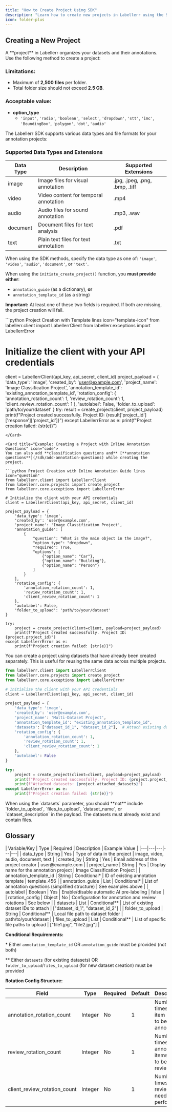 ```yaml
---
title: "How to Create Project Using SDK"
description: "Learn how to create new projects in Labellerr using the SDK, organizing datasets and annotations, understanding limitations, and supported data types."
icon: folder-plus
---
```


## Creating a New Project

<Card title="Project Overview" icon="circle-info">
A **project** in Labellerr organizes your datasets and their annotations. Use the following method to create a project:

### Limitations:

*   Maximum of **2,500 files** per folder.
*   Total folder size should not exceed **2.5 GB**.

### Acceptable value:

*   **option_type**
    *   `'input'`, `'radio'`, `'boolean'`, `'select'`, `'dropdown'`, `'stt'`, `'imc'`, `'BoundingBox'`, `'polygon'`, `'dot'`, `'audio'`
</Card>

<Card title="Data Types and Supported Formats" icon="database">
The Labellerr SDK supports various data types and file formats for your annotation projects:

### **Supported Data Types and Extensions**

| Data Type | Description | Supported Extensions |
|---|---|---|
| image | Image files for visual annotation | .jpg, .jpeg, .png, .bmp, .tiff |
| video | Video content for temporal annotation | .mp4 |
| audio | Audio files for sound annotation | .mp3, .wav |
| document | Document files for text analysis | .pdf |
| text | Plain text files for text annotation | .txt |

When using the SDK methods, specify the data type as one of: `'image'`, `'video'`, `'audio'`, `'document'`, or `'text'`.

When using the `initiate_create_project()` function, you **must provide either**:

*   `annotation_guide` (as a dictionary), **or**
*   `annotation_template_id` (as a string)

**Important:** At least one of these two fields is required. If both are missing, the project creation will fail.
</Card>

<Card title="Example: Creating a Project with an Existing Template" icon="code">
```python Project Creation with Template lines icon="template-icon"
from labellerr.client import LabellerrClient
from labellerr.exceptions import LabellerrError

# Initialize the client with your API credentials
client = LabellerrClient(api_key, api_secret, client_id)
project_payload = {
    'data_type': 'image',
    'created_by': 'user@example.com',
    'project_name': 'Image Classification Project',
    'annotation_template_id': 'existing_annotation_template_id',
    'rotation_config': {
        'annotation_rotation_count': 1,
        'review_rotation_count': 1,
        'client_review_rotation_count': 1
    },
    'autolabel': False,
    'folder_to_upload': 'path/to/your/dataset'
}
try:
    result = create_project(client, project_payload)
    print(f"Project created successfully. Project ID: {result['project_id']['response']['project_id']}")
except LabellerrError as e:
    print(f"Project creation failed: {str(e)}")
```
</Card>

<Card title="Example: Creating a Project with Inline Annotation Questions" icon="code">
You can also add **classification questions and** [**annotation questions**](/sdk/add-annotation-questions) while creating the project.

```python Project Creation with Inline Annotation Guide lines icon="question"
from labellerr.client import LabellerrClient
from labellerr.core.projects import create_project
from labellerr.core.exceptions import LabellerrError

# Initialize the client with your API credentials
client = LabellerrClient(api_key, api_secret, client_id)

project_payload = {
    'data_type': 'image',
    'created_by': 'user@example.com',
    'project_name': 'Image Classification Project',
    'annotation_guide': [
        {
            "question": "What is the main object in the image?",
            "option_type": "dropdown",
            "required": True,
            "options": [
                {"option_name": "Car"},
                {"option_name": "Building"},
                {"option_name": "Person"}
            ]
        }
    ],
    'rotation_config': {
        'annotation_rotation_count': 1,
        'review_rotation_count': 1,
        'client_review_rotation_count': 1
    },
    'autolabel': False,
    'folder_to_upload': 'path/to/your/dataset'
}

try:
    project = create_project(client=client, payload=project_payload)
    print(f"Project created successfully. Project ID: {project.project_id}")
except LabellerrError as e:
    print(f"Project creation failed: {str(e)}")
```
</Card>

<Card title="Example: Creating a Project with Existing Datasets" icon="code">
You can create a project using datasets that have already been created separately. This is useful for reusing the same data across multiple projects.

```python Project Creation with Existing Datasets lines icon="database"
from labellerr.client import LabellerrClient
from labellerr.core.projects import create_project
from labellerr.core.exceptions import LabellerrError

# Initialize the client with your API credentials
client = LabellerrClient(api_key, api_secret, client_id)

project_payload = {
    'data_type': 'image',
    'created_by': 'user@example.com',
    'project_name': 'Multi-Dataset Project',
    'annotation_template_id': "existing_annotation_template_id",
    'datasets': ["dataset_id_1", "dataset_id_2"],  # Attach existing datasets
    'rotation_config': {
        'annotation_rotation_count': 1,
        'review_rotation_count': 1,
        'client_review_rotation_count': 1
    },
    'autolabel': False
}

try:
    project = create_project(client=client, payload=project_payload)
    print(f"Project created successfully. Project ID: {project.project_id}")
    print(f"Attached datasets: {project.attached_datasets}")
except LabellerrError as e:
    print(f"Project creation failed: {str(e)}")
```

<Note>
When using the `datasets` parameter, you should **not** include `folder_to_upload`, `files_to_upload`, `dataset_name`, or `dataset_description` in the payload. The datasets must already exist and contain files.
</Note>
</Card>

## Glossary

<Card title="Project Payload Fields" icon="list">
| Variable/Key | Type | Required | Description | Example Value |
|---|---|---|---|---|
| data_type | String | Yes | Type of data in the project | image, video, audio, document, text |
| created_by | String | Yes | Email address of the project creator | user@example.com |
| project_name | String | Yes | Display name for the annotation project | Image Classification Project |
| annotation_template_id | String | Conditional* | ID of existing annotation template | template_456 |
| annotation_guide | List | Conditional* | List of annotation questions (simplified structure) | See examples above |
| autolabel | Boolean | Yes | Enable/disable automatic AI pre-labeling | false |
| rotation_config | Object | No | Configuration for annotation and review rotations | See below |
| datasets | List | Conditional** | List of existing dataset IDs to attach | ["dataset_id_1", "dataset_id_2"] |
| folder_to_upload | String | Conditional** | Local file path to dataset folder | path/to/your/dataset |
| files_to_upload | List | Conditional** | List of specific file paths to upload | ["file1.jpg", "file2.jpg"] |

**Conditional Requirements:**

\* Either `annotation_template_id` OR `annotation_guide` must be provided (not both)

\*\* Either `datasets` (for existing datasets) OR `folder_to_upload`/`files_to_upload` (for new dataset creation) must be provided

**Rotation Config Structure:**

| Field | Type | Required | Default | Description |
|---|---|---|---|---|
| annotation_rotation_count | Integer | No | 1 | Number of times each item needs to be annotated |
| review_rotation_count | Integer | No | 1 | Number of times annotated items need to be reviewed |
| client_review_rotation_count | Integer | No | 1 | Number of times client review needs to be performed |
</Card>
